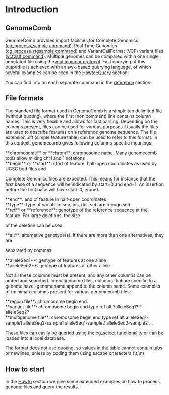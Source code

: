 = Introduction =

== GenomeComb ==
GenomeComb provides import facilities for Complete Genomics
([[cg_process_sample|cg_process_sample command]]), Real Time Genomics
([[cg_process_rtgsample|cg_process_rtgsample command]]) and 
VariantCallFormat (VCF) variant files ([[cg_vcf2sft|vcf2sft command]]).
Multiple genomes can be compared within one single, annotated file using
the  [[howto_multicompar|multicompar protocol]]. Fast querying of this
outputfile is achieved with an awk-based querying language, of which several
examples can be seen in the [[howto_query|Howto::Query]] section.

You can find info on each separate command in the [[reference]] section.

== File formats ==

The standard file format used in GenomeComb is a simple tab delimited file (without quoting),
where the first (non comment) line contains column names. This is very
flexible and allows for fast parsing. Depending on the columns present, files can be used for
various purposes. Usually the files are used to describe features on a reference genome
sequence. The file extension .sft (simple feature table) can be used to refer to this format.
In this context, genomecomb gives following columns specific meanings:

; **chromosome** or **chrom**: chromosome name. Many genomecomb tools allow mixing chr1 and 1 notations
; **begin** or **start**: start of feature. half-open coordinates as used by UCSC bed files and
Complete Genomics files are expected. This means for instance that the first base of a sequence will
be indicated by start=0 and end=1. An insertion before the first base will have start-0, end=0.
; **end**: end of feature in half-open coordinates
; **type**: type of variation: snp, ins, del, sub are recognised
; **ref** or **reference**: genotype of the reference sequence at the feature. For large deletions, the size 
of the deletion can be used.
; **alt**: alternative genotype(s). If there are more than one alternatives, they are 
separated by commas.
; **alleleSeq1**: gentype of features at one allele
; **alleleSeq2**: gentype of features at other allele

Not all these columns must be present, and any other columns can be added and searched. In 
multigenome files, columns that are specific to a genome have -genomename append to the 
column name. Some examples of (minimal) columns present for various genomecomb files:

; **region file**: chromosome begin end.
; **variant file**: chromosome begin end type ref alt ?alleleSeq1? ?alleleSeq2?
; **multigenome file**: chromosome begin end type ref alt alleleSeq1-sample1 alleleSeq2-sample1 alleleSeq1-sample2 alleleSeq2-sample2 ...

These files can easily be queried using the [[cg_select]] functionality or can
be loaded into a local database.

The format does not use quoting, so values in the table cannot contain tabs or newlines,
unless by coding them using escape characters (\t,\n)

== How to start ==

In the [[howto|Howto]] section we give some extended examples on how to process genome files and query the results.
